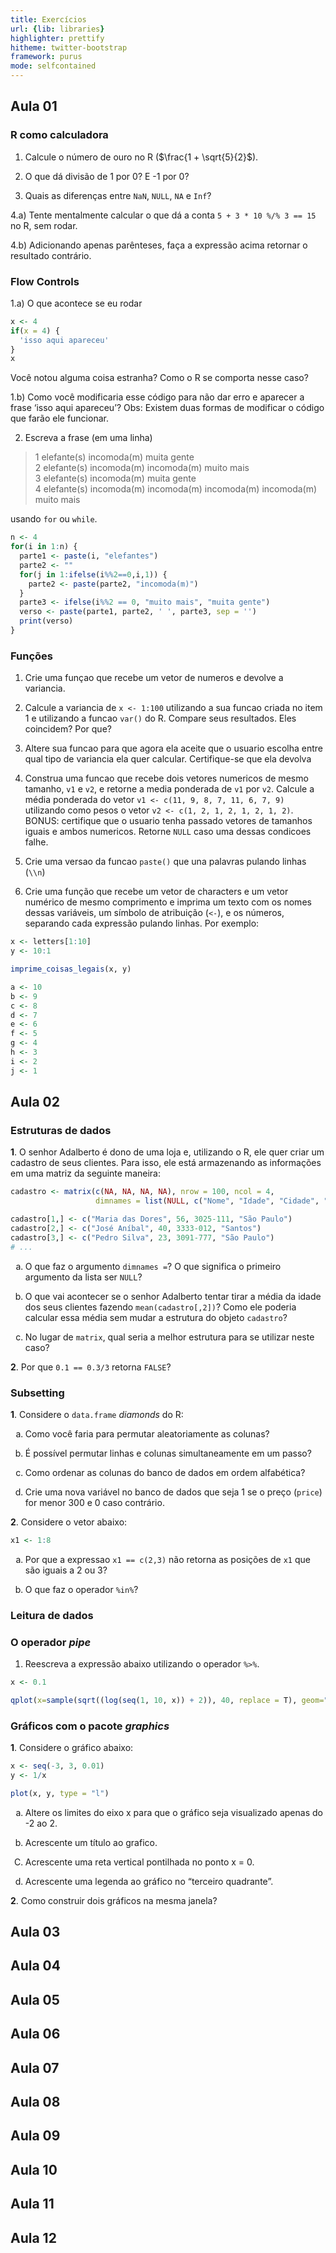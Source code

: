```yaml
---
title: Exercícios
url: {lib: libraries}
highlighter: prettify
hitheme: twitter-bootstrap
framework: purus
mode: selfcontained
---
```


## Aula 01

### R como calculadora

1. Calcule o número de ouro no R ($\frac{1 + \sqrt{5}{2}$).

2. O que dá divisão de 1 por 0? E -1 por 0? 

3. Quais as diferenças entre `NaN`, `NULL`, `NA` e `Inf`? 

4.a) Tente mentalmente calcular o que dá a conta `5 + 3 * 10 %/% 3 == 15` no R, sem rodar.

4.b) Adicionando apenas parênteses, faça a expressão acima retornar o resultado contrário. 

### Flow Controls

1.a) O que acontece se eu rodar

```r
x <- 4
if(x = 4) {
  'isso aqui apareceu'
}
x
```

Você notou alguma coisa estranha? Como o R se comporta nesse caso?

1.b) Como você modificaria esse código para não dar erro e aparecer a frase 'isso aqui apareceu'?
Obs: Existem duas formas de modificar o código que farão ele funcionar.

2. Escreva a frase (em uma linha)

> 1 elefante(s) incomoda(m) muita gente  
> 2 elefante(s) incomoda(m) incomoda(m) muito mais  
> 3 elefante(s) incomoda(m) muita gente  
> 4 elefante(s) incomoda(m) incomoda(m) incomoda(m) incomoda(m) muito mais  

usando `for` ou `while`.

```r
n <- 4
for(i in 1:n) {
  parte1 <- paste(i, "elefantes")
  parte2 <- ""
  for(j in 1:ifelse(i%%2==0,i,1)) {
    parte2 <- paste(parte2, "incomoda(m)")
  }
  parte3 <- ifelse(i%%2 == 0, "muito mais", "muita gente")
  verso <- paste(parte1, parte2, ' ', parte3, sep = '')
  print(verso)
}
```

### Funções

1. Crie uma funçao que recebe um vetor de numeros e devolve a variancia.

2. Calcule a variancia de `x <- 1:100` utilizando a sua funcao criada no item 1 e utilizando a funcao `var()` do R. Compare seus resultados. Eles coincidem? Por que?

3. Altere sua funcao para que agora ela aceite que o usuario escolha entre qual tipo de variancia ela quer calcular. Certifique-se que ela devolva 

4. Construa uma funcao que recebe dois vetores numericos de mesmo tamanho, `v1` e `v2`, e retorne a media ponderada de `v1` por `v2`. Calcule a média ponderada do vetor `v1 <- c(11, 9, 8, 7, 11, 6, 7, 9)` utilizando como pesos o vetor `v2 <- c(1, 2, 1, 2, 1, 2, 1, 2)`. BONUS: certifique que o usuario tenha passado vetores de tamanhos iguais e ambos numericos. Retorne `NULL` caso uma dessas condicoes falhe.  

5. Crie uma versao da funcao `paste()` que una palavras pulando linhas (`\\n`)


6. Crie uma função que recebe um vetor de characters e um vetor numérico de mesmo comprimento e imprima um texto com os nomes dessas variáveis, um símbolo de atribuição (`<-`), e os números, separando cada expressão pulando linhas. Por exemplo:

```r
x <- letters[1:10]
y <- 10:1

imprime_coisas_legais(x, y)
```

```r
a <- 10
b <- 9
c <- 8
d <- 7
e <- 6
f <- 5
g <- 4
h <- 3
i <- 2
j <- 1
```

## Aula 02

### Estruturas de dados

**1**. O senhor Adalberto é dono de uma loja e, utilizando o R, ele quer criar um cadastro de seus clientes. Para isso, ele está armazenando as informações em uma matriz da seguinte maneira:

```r
cadastro <- matrix(c(NA, NA, NA, NA), nrow = 100, ncol = 4, 
                   dimnames = list(NULL, c("Nome", "Idade", "Cidade", "Telefone")))

cadastro[1,] <- c("Maria das Dores", 56, 3025-111, "São Paulo")
cadastro[2,] <- c("José Aníbal", 40, 3333-012, "Santos")
cadastro[3,] <- c("Pedro Silva", 23, 3091-777, "São Paulo")
# ...
```

a) O que faz o argumento `dimnames =`? O que significa o primeiro argumento da lista ser `NULL`?

b) O que vai acontecer se o senhor Adalberto tentar tirar a média da idade dos seus clientes fazendo `mean(cadastro[,2])`? Como ele poderia calcular essa média sem mudar a estrutura do objeto `cadastro`?

c) No lugar de `matrix`, qual seria a melhor estrutura para se utilizar neste caso? 

**2**. Por que `0.1 == 0.3/3` retorna `FALSE`? 

### Subsetting

**1**. Considere o `data.frame` *diamonds* do R:


a) Como você faria para permutar aleatoriamente as colunas?

b) É possível permutar linhas e colunas simultaneamente em um passo? 

c) Como ordenar as colunas do banco de dados em ordem alfabética?

d) Crie uma nova variável no banco de dados que seja 1 se o preço (`price`) for menor 300 e 0 caso contrário.

**2**. Considere o vetor abaixo:

```r
x1 <- 1:8
```

a) Por que a expressao `x1 == c(2,3)` não retorna as posições de `x1` que são iguais a 2 ou 3? 

b) O que faz o operador `%in%`?

### Leitura de dados

### O operador *pipe*

1. Reescreva a expressão abaixo utilizando o operador `%>%`.

```r
x <- 0.1

qplot(x=sample(sqrt((log(seq(1, 10, x)) + 2)), 40, replace = T), geom="histogram")
```


### Gráficos com o pacote *graphics*

**1**. Considere o gráfico abaixo:

```r
x <- seq(-3, 3, 0.01)
y <- 1/x

plot(x, y, type = "l")
```


a) Altere os limites do eixo x para que o gráfico seja visualizado apenas do -2 ao 2.

b) Acrescente um título ao grafico.

C) Acrescente uma reta vertical pontilhada no ponto x = 0.

d) Acrescente uma legenda ao gráfico no "terceiro quadrante".

**2**. Como construir dois gráficos na mesma janela?

## Aula 03

## Aula 04

## Aula 05

## Aula 06

## Aula 07

## Aula 08

## Aula 09

## Aula 10

## Aula 11

## Aula 12

